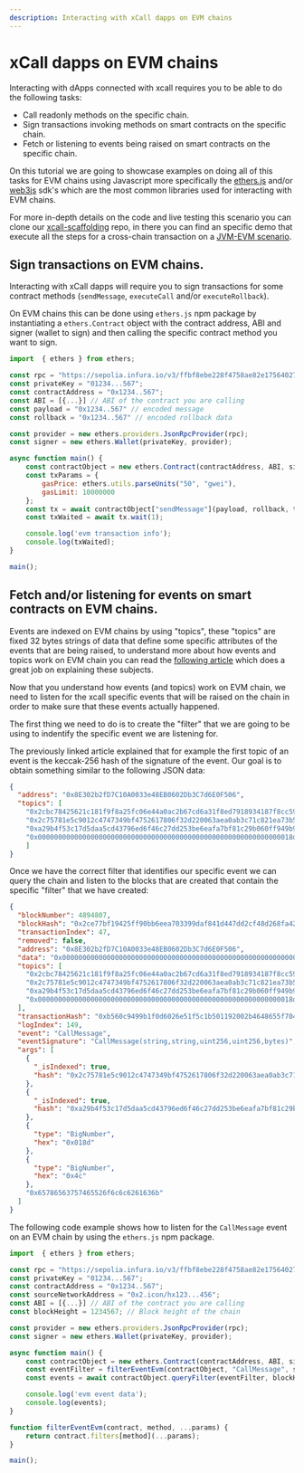 ```yaml
---
description: Interacting with xCall dapps on EVM chains
---
```


# xCall dapps on EVM chains

Interacting with dApps connected with xcall requires you to be able to do the following tasks:
* Call readonly methods on the specific chain.
* Sign transactions invoking methods on smart contracts on the specific chain.
* Fetch or listening to events being raised on smart contracts on the specific chain.

On this tutorial we are going to showcase examples on doing all of this tasks for EVM chains using Javascript more specifically the [ethers.js](https://github.com/ethers-io/ethers.js) and/or [web3js](https://github.com/web3/web3.js) sdk's which are the most common libraries used for interacting with EVM chains.

For more in-depth details on the code and live testing this scenario you can clone our [xcall-scaffolding](https://github.com/icon-project/xcall-scaffolding) repo, in there you can find an specific demo that execute all the steps for a cross-chain transaction on a [JVM-EVM scenario](https://github.com/icon-project/xcall-scaffolding/blob/main/demo/demos/jvm-evm-helloWorld.mjs).

## Sign transactions on EVM chains.

Interacting with xCall dapps will require you to sign transactions for some contract methods (`sendMessage`, `executeCall` and/or `executeRollback`).

On EVM chains this can be done using `ethers.js` npm package by instantiating a `ethers.Contract` object with the contract address, ABI and signer (wallet to sign) and then calling the specific contract method you want to sign.

```js
import  { ethers } from ethers;

const rpc = "https://sepolia.infura.io/v3/ffbf8ebe228f4758ae82e175640275e0"
const privateKey = "01234...567";
const contractAddress = "0x1234..567";
const ABI = [{...}] // ABI of the contract you are calling
const payload = "0x1234..567" // encoded message
const rollback = "0x1234..567" // encoded rollback data

const provider = new ethers.providers.JsonRpcProvider(rpc);
const signer = new ethers.Wallet(privateKey, provider);

async function main() {
    const contractObject = new ethers.Contract(contractAddress, ABI, signer);
    const txParams = {
        gasPrice: ethers.utils.parseUnits("50", "gwei"),
        gasLimit: 10000000
    };
    const tx = await contractObject["sendMessage"](payload, rollback, txParams);
    const txWaited = await tx.wait(1);

    console.log('evm transaction info');
    console.log(txWaited);
}

main();
```

## Fetch and/or listening for events on smart contracts on EVM chains.

Events are indexed on EVM chains by using "topics", these "topics" are fixed 32 bytes strings of data that define some specific attributes of the events that are being raised, to understand more about how events and topics work on EVM chain you can read the [following article](https://www.linkedin.com/pulse/tm003-demystifying-evm-logs-events-antematter) which does a great job on explaining these subjects.

Now that you understand how events (and topics) work on EVM chain, we need to listen for the xcall specific events that will be raised on the chain in order to make sure that these events actually happened.

The first thing we need to do is to create the "filter" that we are going to be using to indentify the specific event we are listening for.

The previously linked article explained that for example the first topic of an event is the keccak-256 hash of the signature of the event. Our goal is to obtain something similar to the following JSON data:

```json
{
  "address": "0x8E302b2fD7C10A0033e48EB0602Db3C7d6E0F506",
  "topics": [
    "0x2cbc78425621c181f9f8a25fc06e44a0ac2b67cd6a31f8ed7918934187f8cc59",
    "0x2c75781e5c9012c4747349bf4752617806f32d220063aea0ab3c71c821ea73b5",
    "0xa29b4f53c17d5daa5cd43796ed6f46c27dd253be6eafa7bf81c29b060ff949b9",
    "0x000000000000000000000000000000000000000000000000000000000000018d"
    ]
}
```

Once we have the correct filter that identifies our specific event we can query the chain and listen to the blocks that are created that contain the specific "filter" that we have created:

```json
{
  "blockNumber": 4894807,
  "blockHash": "0x2ce77bf19425ff90bb6eea703399daf841d447dd2cf48d268fa4281acd5a6566",
  "transactionIndex": 47,
  "removed": false,
  "address": "0x8E302b2fD7C10A0033e48EB0602Db3C7d6E0F506",
  "data": "0x000000000000000000000000000000000000000000000000000000000000004c0000000000000000000000000000000000000000000000000000000000000040000000000000000000000000000000000000000000000000000000000000000f65786563757465526f6c6c6261636b0000000000000000000000000000000000",
  "topics": [
    "0x2cbc78425621c181f9f8a25fc06e44a0ac2b67cd6a31f8ed7918934187f8cc59",
    "0x2c75781e5c9012c4747349bf4752617806f32d220063aea0ab3c71c821ea73b5",
    "0xa29b4f53c17d5daa5cd43796ed6f46c27dd253be6eafa7bf81c29b060ff949b9",
    "0x000000000000000000000000000000000000000000000000000000000000018d"
  ],
  "transactionHash": "0xb560c9499b1f0d6026e51f5c1b501192002b4648655f704b08ddc2f98f88898e",
  "logIndex": 149,
  "event": "CallMessage",
  "eventSignature": "CallMessage(string,string,uint256,uint256,bytes)",
  "args": [
    {
      "_isIndexed": true,
      "hash": "0x2c75781e5c9012c4747349bf4752617806f32d220063aea0ab3c71c821ea73b5"
    },
    {
      "_isIndexed": true,
      "hash": "0xa29b4f53c17d5daa5cd43796ed6f46c27dd253be6eafa7bf81c29b060ff949b9"
    },
    {
      "type": "BigNumber",
      "hex": "0x018d"
    },
    {
      "type": "BigNumber",
      "hex": "0x4c"
    },
    "0x65786563757465526f6c6c6261636b"
  ]
}
```

The following code example shows how to listen for the `CallMessage` event on an EVM chain by using the `ethers.js` npm package.

```js
import  { ethers } from ethers;

const rpc = "https://sepolia.infura.io/v3/ffbf8ebe228f4758ae82e175640275e0"
const privateKey = "01234...567";
const contractAddress = "0x1234..567";
const sourceNetworkAddress = "0x2.icon/hx123...456";
const ABI = [{...}] // ABI of the contract you are calling
const blockHeight = 1234567; // Block height of the chain

const provider = new ethers.providers.JsonRpcProvider(rpc);
const signer = new ethers.Wallet(privateKey, provider);

async function main() {
    const contractObject = new ethers.Contract(contractAddress, ABI, signer);
    const eventFilter = filterEventEvm(contractObject, "CallMessage", sourceNetworkAddress, contractAddress);
    const events = await contractObject.queryFilter(eventFilter, blockHeight);

    console.log('evm event data');
    console.log(events);
}

function filterEventEvm(contract, method, ...params) {
    return contract.filters[method](...params);
}

main();
```
